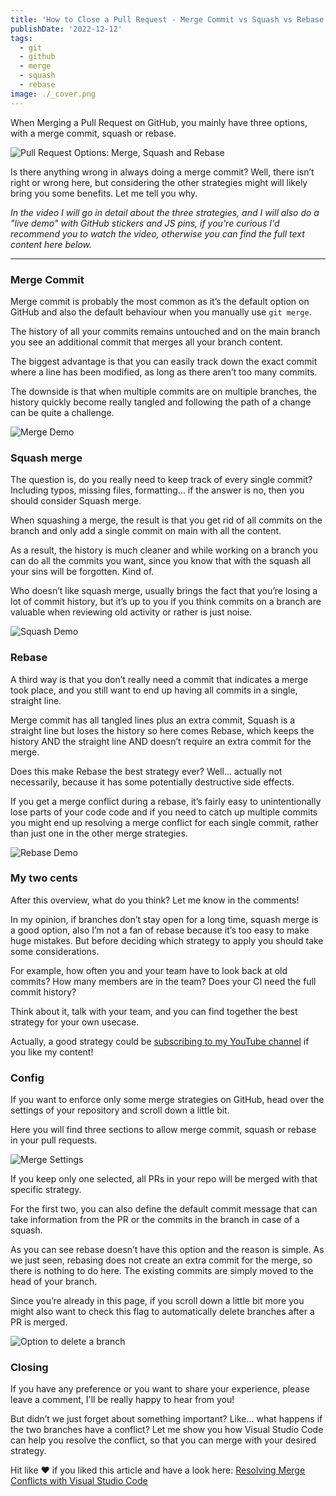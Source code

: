```yaml
---
title: 'How to Close a Pull Request - Merge Commit vs Squash vs Rebase on GitHub'
publishDate: '2022-12-12'
tags:
  - git
  - github
  - merge
  - squash
  - rebase
image: ./_cover.png
---
```



When Merging a Pull Request on GitHub, you mainly have three options, with a merge commit, squash or rebase.


<Image src={merge_options} alt="Pull Request Options: Merge, Squash and Rebase" />

Is there anything wrong in always doing a merge commit? Well, there isn’t right or wrong here, but considering the other strategies might will likely bring you some benefits. Let me tell you why.

<YouTube id="rFRtsiQEJZw" />

_In the video I will go in detail about the three strategies, and I will also do a "live demo" with GitHub stickers and JS pins, if you're curious I'd recommend you to watch the video, otherwise you can find the full text content here below._

---

### Merge Commit

Merge commit is probably the most common as it’s the default option on GitHub and also the default behaviour when you manually use `git merge`.

The history of all your commits remains untouched and on the main branch you see an additional commit that merges all your branch content.

The biggest advantage is that you can easily track down the exact commit where a line has been modified, as long as there aren’t too many commits.

The downside is that when multiple commits are on multiple branches, the history quickly become really tangled and following the path of a change can be quite a challenge.


<Image src={merge} alt="Merge Demo" />

### Squash merge

The question is, do you really need to keep track of every single commit? Including typos, missing files, formatting… if the answer is no, then you should consider Squash merge.

When squashing a merge, the result is that you get rid of all commits on the branch and only add a single commit on main with all the content.

As a result, the history is much cleaner and while working on a branch you can do all the commits you want, since you know that with the squash all your sins will be forgotten. Kind of.

Who doesn’t like squash merge, usually brings the fact that you’re losing a lot of commit history, but it’s up to you if you think commits on a branch are valuable when reviewing old activity or rather is just noise.


<Image src={squash} alt="Squash Demo" />

### Rebase

A third way is that you don’t really need a commit that indicates a merge took place, and you still want to end up having all commits in a single, straight line.

Merge commit has all tangled lines plus an extra commit, Squash is a straight line but loses the history so here comes Rebase, which keeps the history AND the straight line AND doesn’t require an extra commit for the merge.

Does this make Rebase the best strategy ever? Well... actually not necessarily, because it has some potentially destructive side effects.

If you get a merge conflict during a rebase, it’s fairly easy to unintentionally lose parts of your code code and if you need to catch up multiple commits you might end up resolving a merge conflict for each single commit, rather than just one in the other merge strategies.


<Image src={rebase} alt="Rebase Demo" />

### My two cents

After this overview, what do you think? Let me know in the comments!

In my opinion, if branches don’t stay open for a long time, squash merge is a good option, also I’m not a fan of rebase because it’s too easy to make huge mistakes. But before deciding which strategy to apply you should take some considerations.

For example, how often you and your team have to look back at old commits? How many members are in the team? Does your CI need the full commit history?

Think about it, talk with your team, and you can find together the best strategy for your own usecase.

Actually, a good strategy could be [subscribing to my YouTube channel](https://www.youtube.com/channel/UC-KqnO3ez7vF-kyIQ_22rdA?sub_confirmation=1) if you like my content!

### Config

If you want to enforce only some merge strategies on GitHub, head over the settings of your repository and scroll down a little bit.

Here you will find three sections to allow merge commit, squash or rebase in your pull requests.


<Image src={merge_settings} alt="Merge Settings" />

If you keep only one selected, all PRs in your repo will be merged with that specific strategy.

For the first two, you can also define the default commit message that can take information from the PR or the commits in the branch in case of a squash.

As you can see rebase doesn’t have this option and the reason is simple. As we just seen, rebasing does not create an extra commit for the merge, so there is nothing to do here. The existing commits are simply moved to the head of your branch.

Since you’re already in this page, if you scroll down a little bit more you might also want to check this flag to automatically delete branches after a PR is merged.


<Image src={delete_branch} alt="Option to delete a branch" />

### Closing

If you have any preference or you want to share your experience, please leave a comment, I'll be really happy to hear from you!

But didn’t we just forget about something important? Like… what happens if the two branches have a conflict? Let me show you how Visual Studio Code can help you resolve the conflict, so that you can merge with your desired strategy.

Hit like ❤️ if you liked this article and have a look here: [Resolving Merge Conflicts with Visual Studio Code](/merge-conflict-vscode)
